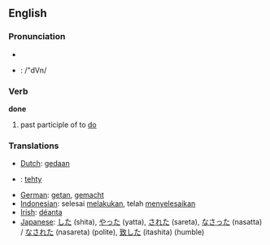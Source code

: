 ==English==

=== Pronunciation ===
*{{IPA|/'dʌn/}}
*{{w:SAMPA|SAMPA}}: /"dVn/

=== Verb ===
'''done'''
# past participle of to [[do]]

=== Translations ===
*[[Dutch]]: [[gedaan]]
*{{fi}}: [[tehty]]
*[[German]]: [[getan]], [[gemacht]]
*[[Indonesian]]: selesai [[laku|melakukan]], telah [[selesai|menyelesaikan]]
*[[Irish]]: [[déanta]]
*[[Japanese]]: [[した]] (shita), [[やった]] (yatta), [[された]] (sareta), [[なさった]] (nasatta) / [[なされた]] (nasareta) (polite), [[致した]] (itashita) (humble)